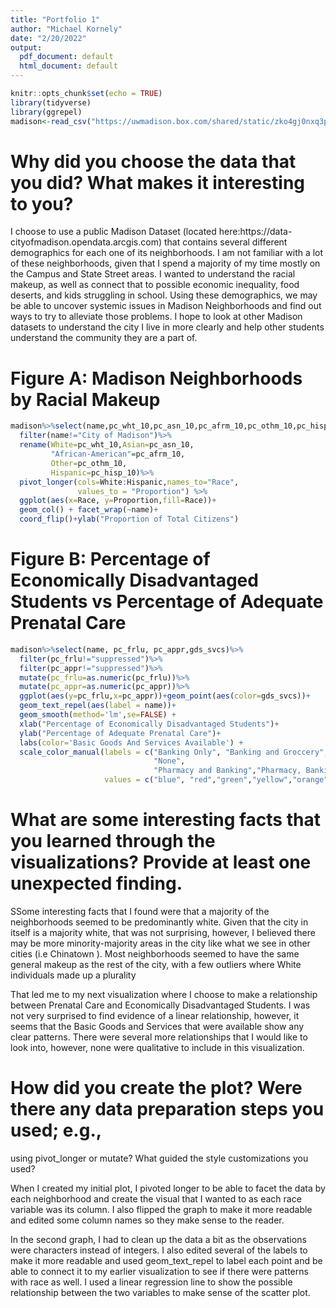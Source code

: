 ```yaml
---
title: "Portfolio 1"
author: "Michael Kornely"
date: "2/20/2022"
output:
  pdf_document: default
  html_document: default
---
```


```r
knitr::opts_chunk$set(echo = TRUE)
library(tidyverse)
library(ggrepel)
madison<-read_csv("https://uwmadison.box.com/shared/static/zko4gj0nxq3p1ysresltzlc6l7f3do81.csv")

```
# Why did you choose the data that you did? What makes it interesting to you?

I choose to use a public Madison Dataset (located here:https://data-cityofmadison.opendata.arcgis.com)  that contains several different demographics for each one of its neighborhoods. I am not familiar with a lot of these neighborhoods, given that I spend a majority of my time mostly on the Campus and State Street areas. I wanted to understand the racial makeup, as well as connect that to possible economic inequality, food deserts, and kids struggling in school. Using these demographics, we may be able to uncover systemic issues in Madison Neighborhoods and find out ways to try to alleviate those problems. I hope to look at other Madison datasets to understand the city I live in more clearly and help other students understand the community they are a part of. 

# Figure A: Madison Neighborhoods by Racial Makeup 
```r

madison%>%select(name,pc_wht_10,pc_asn_10,pc_afrm_10,pc_othm_10,pc_hisp_10)%>%
  filter(name!="City of Madison")%>%
  rename(White=pc_wht_10,Asian=pc_asn_10, 
         "African-American"=pc_afrm_10, 
         Other=pc_othm_10, 
         Hispanic=pc_hisp_10)%>% 
  pivot_longer(cols=White:Hispanic,names_to="Race",
               values_to = "Proportion") %>% 
  ggplot(aes(x=Race, y=Proportion,fill=Race))+
  geom_col() + facet_wrap(~name)+
  coord_flip()+ylab("Proportion of Total Citizens")


```



# Figure B: Percentage of Economically Disadvantaged Students vs Percentage of Adequate Prenatal Care

```r
madison%>%select(name, pc_frlu, pc_appr,gds_svcs)%>%
  filter(pc_frlu!="suppressed")%>%
  filter(pc_appr!="suppressed")%>%
  mutate(pc_frlu=as.numeric(pc_frlu))%>%
  mutate(pc_appr=as.numeric(pc_appr))%>%
  ggplot(aes(y=pc_frlu,x=pc_appr))+geom_point(aes(color=gds_svcs))+
  geom_text_repel(aes(label = name))+
  geom_smooth(method='lm',se=FALSE) +
  xlab("Percentage of Economically Disadvantaged Students")+
  ylab("Percentage of Adequate Prenatal Care")+
  labs(color='Basic Goods And Services Available') +
  scale_color_manual(labels = c("Banking Only", "Banking and Groccery",
                                "None", 
                                "Pharmacy and Banking","Pharmacy, Banking, Groccery"), 
                     values = c("blue", "red","green","yellow","orange"))
```



# What are some interesting facts that you learned through the visualizations? Provide at least one unexpected finding. 

SSome interesting facts that I found were that a majority of the neighborhoods seemed to be predominantly white. Given that the city in itself is a majority white, that was not surprising, however, I believed there may be more minority-majority areas in the city like what we see in other cities (i.e Chinatown ). Most neighborhoods seemed to have the same general makeup as the rest of the city, with a few outliers where White individuals made up a plurality 

That led me to my next visualization where I choose to make a relationship between Prenatal Care and Economically Disadvantaged Students. I was not very surprised to find evidence of a linear relationship, however, it seems that the Basic Goods and Services that were available show any clear patterns. There were several more relationships that I would like to look into, however, none were qualitative to include in this visualization. 




# How did you create the plot? Were there any data preparation steps you used; e.g., 
using pivot_longer or mutate? What guided the style customizations you used? 

When I created my initial plot, I pivoted longer to be able to facet the data by each neighborhood and create the visual that I wanted to as each race variable was its column. I also flipped the graph to make it more readable and edited some column names so they make sense to the reader. 

In the second graph, I had to clean up the data a bit as the observations were characters instead of integers. I also edited several of the labels to make it more readable and used geom_text_repel to label each point and be able to connect it to my earlier visualization to see if there were patterns with race as well. I used a linear regression line to show the possible relationship between the two variables to make sense of the scatter plot. 

